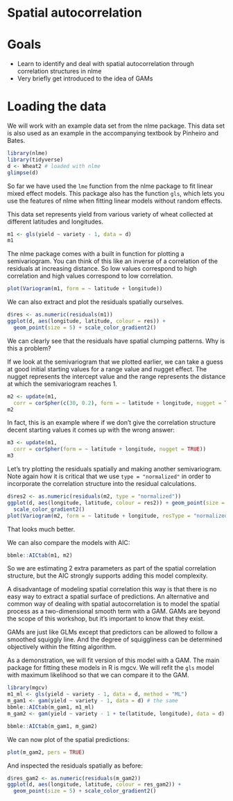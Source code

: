 # Spatial autocorrelation 

# Goals

- Learn to identify and deal with spatial autocorrelation through correlation structures in nlme
- Very briefly get introduced to the idea of GAMs

# Loading the data 

We will work with an example data set from the nlme package. This data set is
also used as an example in the accompanying textbook by Pinheiro and Bates.

```r
library(nlme)
library(tidyverse)
d <- Wheat2 # loaded with nlme
glimpse(d)
```

So far we have used the `lme` function from the nlme package to fit linear
mixed effect models. This package also has the function `gls`, which lets you
use the features of nlme when fitting linear models without random effects.

This data set represents yield from various variety of wheat collected at
different latitudes and longitudes.

```r
m1 <- gls(yield ~ variety - 1, data = d)
m1
```

The nlme package comes with a built in function for plotting a semivariogram.
You can think of this like an inverse of a correlation of the residuals at
increasing distance. So low values correspond to high correlation and high
values correspond to low correlation. 

```r
plot(Variogram(m1, form = ~ latitude + longitude))
```

We can also extract and plot the residuals spatially ourselves. 

```r
d$res <- as.numeric(residuals(m1))
ggplot(d, aes(longitude, latitude, colour = res)) + 
  geom_point(size = 5) + scale_color_gradient2()
```

We can clearly see that the residuals have spatial clumping patterns. Why is this a problem?

If we look at the semivariogram that we plotted earlier, we can take a guess at
good initial starting values for a range value and nugget effect. The nugget
represents the intercept value and the range represents the distance at which
the semivariogram reaches 1.

```r
m2 <- update(m1, 
  corr = corSpher(c(30, 0.2), form = ~ latitude + longitude, nugget = TRUE))
m2
```

In fact, this is an example where if we don't give the correlation structure
decent starting values it comes up with the wrong answer:

```r
m3 <- update(m1, 
  corr = corSpher(form = ~ latitude + longitude, nugget = TRUE))
m3
```

Let's try plotting the residuals spatially and making another semivariogram.
Note again how it is critical that we use `type = "normalized"` in order to
incorporate the correlation structure into the residual calculations. 

```r
d$res2 <- as.numeric(residuals(m2, type = "normalized"))
ggplot(d, aes(longitude, latitude, colour = res2)) + geom_point(size = 5) +
  scale_color_gradient2()
plot(Variogram(m2, form = ~ latitude + longitude, resType = "normalized"))
```

That looks much better. 

We can also compare the models with AIC:

```r
bbmle::AICtab(m1, m2)
```

So we are estimating 2 extra parameters as part of the spatial correlation
structure, but the AIC strongly supports adding this model complexity. 

A disadvantage of modeling spatial correlation this way is that there is no
easy way to extract a spatial surface of predictions. An alternative and common
way of dealing with spatial autocorrelation is to model the spatial process as
a two-dimensional smooth term with a GAM. GAMs are beyond the scope of this
workshop, but it's important to know that they exist.

GAMs are just like GLMs except that predictors can be allowed to follow
a smoothed squiggly line. And the degree of squiggliness can be determined
objectively within the fitting algorithm.

As a demonstration, we will fit version of this model with a GAM. The main
package for fitting these models in R is mgcv. We will refit the `gls` model
with maximum likelihood so that we can compare it to the GAM.

```r
library(mgcv)
m1_ml <- gls(yield ~ variety - 1, data = d, method = "ML")
m_gam1 <- gam(yield ~ variety - 1, data = d) # the same
bbmle::AICtab(m_gam1, m1_ml)
m_gam2 <- gam(yield ~ variety - 1 + te(latitude, longitude), data = d)

bbmle::AICtab(m_gam1, m_gam2)
```

We can now plot of the spatial predictions:

```r
plot(m_gam2, pers = TRUE)
```

And inspected the residuals spatially as before:

```r
d$res_gam2 <- as.numeric(residuals(m_gam2))
ggplot(d, aes(longitude, latitude, colour = res_gam2)) + 
  geom_point(size = 5) + scale_color_gradient2()
```

